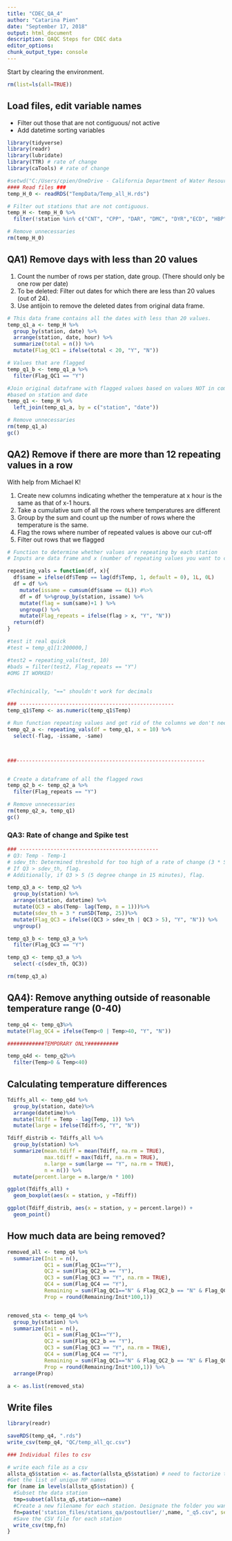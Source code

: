 ```yaml
---
title: "CDEC_QA_4"
author: "Catarina Pien"
date: "September 17, 2018"
output: html_document
description: QAQC Steps for CDEC data
editor_options: 
chunk_output_type: console
---
```


Start by clearing the environment.

```r
rm(list=ls(all=TRUE))
```

## Load files, edit variable names

* Filter out those that are not contiguous/ not active
* Add datetime sorting variables
```r
library(tidyverse)
library(readr)
library(lubridate)
library(TTR) # rate of change
library(caTools) # rate of change

#setwd("C:/Users/cpien/OneDrive - California Department of Water Resources/Work/ClimateChange/R_code/")
#### Read files ###
temp_H_0 <- readRDS("TempData/Temp_all_H.rds")

# Filter out stations that are not contiguous.
temp_H <- temp_H_0 %>% 
  filter(!station %in% c("CNT", "CPP", "DAR", "DMC", "DYR","ECD", "HBP", "KA0", "ROR", "DV7", "BOY"))

# Remove unnecessaries
rm(temp_H_0)
```

## QA1) Remove days with less than 20 values 

1. Count the number of rows per station, date group. (There should only be one row per date)
2. To be deleted: Filter out dates for which there are less than 20 values (out of 24).
3. Use antijoin to remove the deleted dates from original data frame.

```r

# This data frame contains all the dates with less than 20 values. 
temp_q1_a <- temp_H %>%
  group_by(station, date) %>%
  arrange(station, date, hour) %>%
  summarize(total = n()) %>%
  mutate(Flag_QC1 = ifelse(total < 20, "Y", "N"))

# Values that are flagged
temp_q1_b <- temp_q1_a %>%
  filter(Flag_QC1 == "Y")

#Join original dataframe with flagged values based on values NOT in common. 
#based on station and date
temp_q1 <- temp_H %>%
  left_join(temp_q1_a, by = c("station", "date"))

# Remove unnecessaries
rm(temp_q1_a)
gc()

```

## QA2) Remove if there are more than 12 repeating values in a row

With help from Michael K!

1. Create new columns indicating whether the temperature at x hour is the same as that of x-1 hours.
2. Take a cumulative sum of all the rows where temperatures are different
3. Group by the sum and count up the number of rows where the temperature is the same.
4. Flag the rows where number of repeated values is above our cut-off
5. Filter out rows that we flagged


```r

# Function to determine whether values are repeating by each station
# Inputs are data frame and x (number of repeating values you want to check for)

repeating_vals = function(df, x){
  df$same = ifelse(df$Temp == lag(df$Temp, 1, default = 0), 1L, 0L)
  df = df %>%
    mutate(issame = cumsum(df$same == 0L)) #%>%
    df = df %>%group_by(station, issame) %>%
    mutate(flag = sum(same)+1 ) %>%
    ungroup() %>%
    mutate(Flag_repeats = ifelse(flag > x, "Y", "N"))
  return(df)
}

#test it real quick
#test = temp_q1[1:200000,]

#test2 = repeating_vals(test, 10)
#bads = filter(test2, Flag_repeats == "Y")
#OMG IT WORKED!


#Techinically, "==" shouldn't work for decimals

### --------------------------------------------------
temp_q1$Temp <- as.numeric(temp_q1$Temp)

# Run function repeating values and get rid of the columns we don't need
temp_q2_a <- repeating_vals(df = temp_q1, x = 10) %>%
  select(-flag, -issame, -same)



###-------------------------------------------------------------


# Create a dataframe of all the flagged rows
temp_q2_b <- temp_q2_a %>%
  filter(Flag_repeats == "Y")

# Remove unnecessaries
rm(temp_q2_a, temp_q1)
gc()

```

### QA3: Rate of change and Spike test
```r
### ---------------------------------------------
# Q3: Temp - Temp-1
# sdev_th: Determined threshold for too high of a rate of change (3 * SD(Temp) over 25 days)
# If Q3 > sdev_th, flag.
# Additionally, if Q3 > 5 (5 degree change in 15 minutes), flag. 

temp_q3_a <- temp_q2 %>%
  group_by(station) %>%
  arrange(station, datetime) %>%
  mutate(QC3 = abs(Temp- lag(Temp, n = 1)))%>%
  mutate(sdev_th = 3 * runSD(Temp, 25))%>%
  mutate(Flag_QC3 = ifelse((QC3 > sdev_th | QC3 > 5), "Y", "N")) %>%
  ungroup()

temp_q3_b <- temp_q3_a %>%
  filter(Flag_QC3 == "Y")

temp_q3 <- temp_q3_a %>%
  select(-c(sdev_th, QC3))

rm(temp_q3_a)

```



## QA4): Remove anything outside of reasonable temperature range (0-40)
```r
temp_q4 <- temp_q3%>%
mutate(Flag_QC4 = ifelse(Temp<0 | Temp>40, "Y", "N"))

############TEMPORARY ONLY##########

temp_q4d <- temp_q2%>%
  filter(Temp>0 & Temp<40)

```


## Calculating temperature differences 

```r
Tdiffs_all <- temp_q4d %>%
  group_by(station, date)%>%
  arrange(datetime)%>%
  mutate(Tdiff = Temp - lag(Temp, 1)) %>%
  mutate(large = ifelse(Tdiff>5, "Y", "N")) 

Tdiff_distrib <- Tdiffs_all %>%
  group_by(station) %>%
  summarize(mean.tdiff = mean(Tdiff, na.rm = TRUE),
            max.tdiff = max(Tdiff, na.rm = TRUE),
            n.large = sum(large == "Y", na.rm = TRUE),
            n = n()) %>%
  mutate(percent.large = n.large/n * 100)

ggplot(Tdiffs_all) +
  geom_boxplot(aes(x = station, y =Tdiff))

ggplot(Tdiff_distrib, aes(x = station, y = percent.large)) + 
  geom_point()

```


## How much data are being removed?
```r

removed_all <- temp_q4 %>%
  summarize(Init = n(),
            QC1 = sum(Flag_QC1=="Y"),
            QC2 = sum(Flag_QC2_b == "Y"),
            QC3 = sum(Flag_QC3 == "Y", na.rm = TRUE),
            QC4 = sum(Flag_QC4 == "Y"),
            Remaining = sum(Flag_QC1=="N" & Flag_QC2_b == "N" & Flag_QC3 =="N" & Flag_QC4 =="N", na.rm = TRUE),
            Prop = round(Remaining/Init*100,1))


removed_sta <- temp_q4 %>%
  group_by(station) %>%
  summarize(Init = n(),
            QC1 = sum(Flag_QC1=="Y"),
            QC2 = sum(Flag_QC2_b == "Y"),
            QC3 = sum(Flag_QC3 == "Y", na.rm = TRUE),
            QC4 = sum(Flag_QC4 == "Y"),
            Remaining = sum(Flag_QC1=="N" & Flag_QC2_b == "N" & Flag_QC3 =="N" & Flag_QC4 =="N", na.rm = TRUE),
            Prop = round(Remaining/Init*100,1)) %>%
  arrange(Prop)

a <- as.list(removed_sta)
```


## Write files

```r
library(readr)

saveRDS(temp_q4, ".rds")
write_csv(temp_q4, "QC/temp_all_qc.csv")

### Individual files to csv

# write each file as a csv
allsta_q5$station <- as.factor(allsta_q5$station) # need to factorize the "stations"
#Get the list of unique MP names
for (name in levels(allsta_q5$station)) {
  #Subset the data station
  tmp=subset(allsta_q5,station==name)
  #Create a new filename for each station. Designate the folder you want the files in.
  fn=paste('station_files/stations_qa/postoutlier/',name, "_q5.csv", sep="")
  #Save the CSV file for each station
  write_csv(tmp,fn)
}

```


